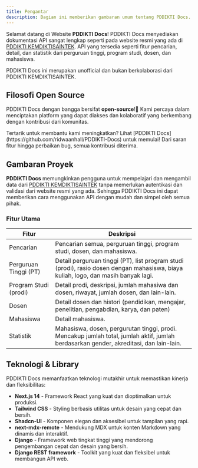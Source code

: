 ```yaml
---
title: Pengantar
description: Bagian ini memberikan gambaran umum tentang PDDIKTI Docs.
---
```


Selamat datang di Website **PDDIKTI Docs**! PDDIKTI Docs menyediakan dokumentasi API sangat lengkap seperti pada website resmi yang ada di [PDDIKTI KEMDIKTISAINTEK](https://pddikti.kemdiktisaintek.go.id/). API yang tersedia seperti fitur pencarian, detail, dan statistik dari perguruan tinggi, program studi, dosen, dan mahasiswa.

<Note type="warning" title="Peringatan">
  PDDIKTI Docs ini merupakan unofficial dan bukan berkolaborasi dari PDDIKTI KEMDIKTISAINTEK.
</Note>

## Filosofi Open Source

PDDIKTI Docs dengan bangga bersifat **open-source**!🎉 Kami percaya dalam menciptakan platform yang dapat diakses dan kolaboratif yang berkembang dengan kontribusi dari komunitas.

<Note type="note" title="Berkontribusi">
 Tertarik untuk membantu kami meningkatkan? Lihat [PDDIKTI Docs](https://github.com/ridwaanhall/PDDIKTI-Docs) untuk memulai! Dari saran fitur hingga perbaikan bug, semua kontribusi diterima.
</Note>

## Gambaran Proyek

**PDDIKTI Docs** memungkinkan pengguna untuk mempelajari dan mengambil data dari [PDDIKTI KEMDIKTISAINTEK](https://pddikti.kemdiktisaintek.go.id/) tanpa memerlukan autentikasi dan validasi dari website resmi yang ada. Sehingga PDDIKTI Docs ini dapat memberikan cara menggunakan API dengan mudah dan simpel oleh semua pihak.

### Fitur Utama

| **Fitur**                     | **Deskripsi**                                          |
|-------------------------------|----------------------------------------------------------|
| Pencarian                     | Pencarian semua, perguruan tinggi, program studi, dosen, dan mahasiswa. |
| Perguruan Tinggi (PT)         | Detail perguruan tinggi (PT), list program studi (prodi), rasio dosen dengan mahasiswa, biaya kuliah, logo, dan masih banyak lagi. |
| Program Studi (prodi)         | Detail prodi, deskripsi, jumlah mahasiwa dan dosen, riwayat, jumlah dosen, dan lain-lain. |
| Dosen                         | Detail dosen dan histori (pendidikan, mengajar, penelitian, pengabdian, karya, dan paten) |
| Mahasiswa                     | Detail mahasiswa. |
| Statistik | Mahasiswa, dosen, pergurutan tinggi, prodi. Mencakup jumlah total, jumlah aktif, jumlah berdasarkan gender, akreditasi, dan lain-lain. |

## Teknologi & Library

PDDIKTI Docs memanfaatkan teknologi mutakhir untuk memastikan kinerja dan fleksibilitas:

- **Next.js 14** - Framework React yang kuat dan dioptimalkan untuk produksi.
- **Tailwind CSS** - Styling berbasis utilitas untuk desain yang cepat dan bersih.
- **Shadcn-UI** - Komponen elegan dan aksesibel untuk tampilan yang rapi.
- **next-mdx-remote** - Mendukung MDX untuk konten Markdown yang dinamis dan interaktif.
- **Django** - Framework web tingkat tinggi yang mendorong pengembangan cepat dan desain yang bersih.
- **Django REST framework** - Toolkit yang kuat dan fleksibel untuk membangun API web.
